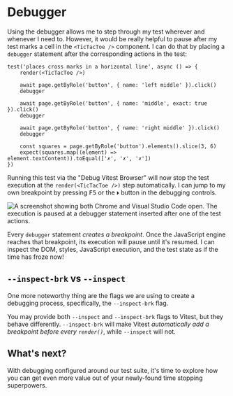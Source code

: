 # Debugger

<EpicVideo url="https://www.epicweb.dev/workshops/react-component-testing-with-vitest/debugging-tests/debugger/solution" />

Using the debugger allows me to step through my test wherever and whenever I need to. However, it would be really helpful to pause after my test marks a cell in the `<TicTacToe />` component. I can do that by placing a `debugger` statement after the corresponding actions in the test:

```tsx filename=tic-tac-toe.browser.test.tsx nonumber nocopy highlight=5,8,11
test('places cross marks in a horizontal line', async () => {
	render(<TicTacToe />)

	await page.getByRole('button', { name: 'left middle' }).click()
	debugger

	await page.getByRole('button', { name: 'middle', exact: true }).click()
	debugger

	await page.getByRole('button', { name: 'right middle' }).click()
	debugger

	const squares = page.getByRole('button').elements().slice(3, 6)
	expect(squares.map((element) => element.textContent)).toEqual(['✗', '✗', '✗'])
})
```

Running this test via the "Debug Vitest Browser" will now stop the test execution at the `render(<TicTacToe />)` step automatically. I can jump to my own breakpoint by pressing <kbd>F5</kbd> or the `⏵` button in the debugging controls.

![A screenshot showing both Chrome and Visual Studio Code open. The execution is paused at a debugger statement inserted after one of the test actions.](/assets/04-02-debugger-in-action.png)

Every `debugger` statement _creates a breakpoint_. Once the JavaScript engine reaches that breakpoint, its execution will pause until it's resumed. I can inspect the DOM, styles, JavaScript execution, and the test state as if the time has froze now!

## `--inspect-brk` vs `--inspect`

One more noteworthy thing are the flags we are using to create a debugging process, specifically, the `--inspect-brk` flag.

You may provide both `--inspect` and `--inspect-brk` flags to Vitest, but they behave differently. `--inspect-brk` will make Vitest _automatically add a breakpoint before every `render()`_, while `--inspect` will not.

## What's next?

With debugging configured around our test suite, it's time to explore how you can get even more value out of your newly-found time stopping superpowers.
